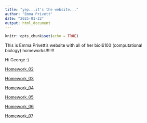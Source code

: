```yaml
---
title: "yep...it's the website..."
author: "Emma Privett"
date: "2025-01-22"
output: html_document
---
```


```r
knitr::opts_chunk$set(echo = TRUE)
```
This is Emma Privett's website with all of her biol6100 (computational biology) homeworks!!!!!!!

Hi George :)

[Homework_02](homework_02.html)


[Homework_03](homework_03.html)


[Homework_04](homework_4.html)

[Homework_05](homework_5.html)

[Homework_06](homework_6.html)

[Homework_07](homework_07.html)
